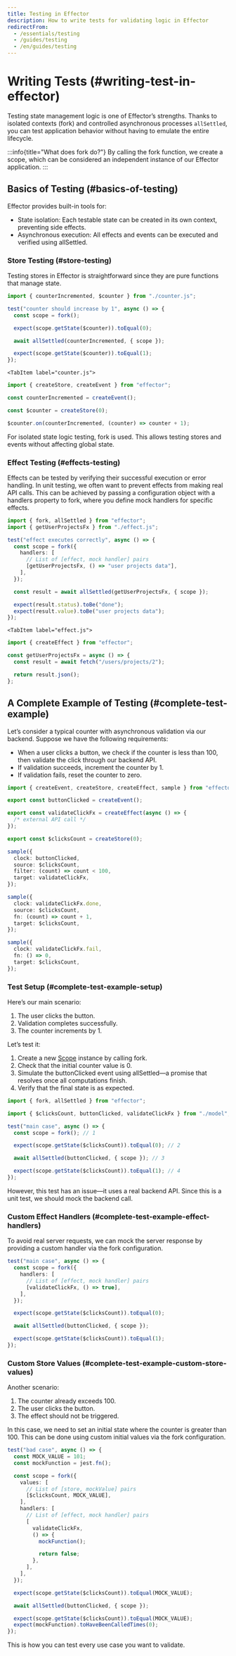 ```yaml
---
title: Testing in Effector
description: How to write tests for validating logic in Effector
redirectFrom:
  - /essentials/testing
  - /guides/testing
  - /en/guides/testing
---
```



# Writing Tests (#writing-test-in-effector)

Testing state management logic is one of Effector’s strengths. Thanks to isolated contexts (fork) and controlled asynchronous processes `allSettled`, you can test application behavior without having to emulate the entire lifecycle.

:::info{title="What does fork do?"}
By calling the fork function, we create a scope, which can be considered an independent instance of our Effector application.
:::

## Basics of Testing (#basics-of-testing)

Effector provides built-in tools for:

- State isolation: Each testable state can be created in its own context, preventing side effects.
- Asynchronous execution: All effects and events can be executed and verified using allSettled.

### Store Testing (#store-testing)

Testing stores in Effector is straightforward since they are pure functions that manage state.

<Tabs>

  <TabItem label="counter.test.js">

```ts
import { counterIncremented, $counter } from "./counter.js";

test("counter should increase by 1", async () => {
  const scope = fork();

  expect(scope.getState($counter)).toEqual(0);

  await allSettled(counterIncremented, { scope });

  expect(scope.getState($counter)).toEqual(1);
});
```

  </TabItem>

    <TabItem label="counter.js">

```ts
import { createStore, createEvent } from "effector";

const counterIncremented = createEvent();

const $counter = createStore(0);

$counter.on(counterIncremented, (counter) => counter + 1);
```

  </TabItem>
</Tabs>

For isolated state logic testing, fork is used. This allows testing stores and events without affecting global state.

### Effect Testing (#effects-testing)

Effects can be tested by verifying their successful execution or error handling. In unit testing, we often want to prevent effects from making real API calls. This can be achieved by passing a configuration object with a handlers property to fork, where you define mock handlers for specific effects.

<Tabs>

  <TabItem label="effect.test.js">

```ts
import { fork, allSettled } from "effector";
import { getUserProjectsFx } from "./effect.js";

test("effect executes correctly", async () => {
  const scope = fork({
    handlers: [
      // List of [effect, mock handler] pairs
      [getUserProjectsFx, () => "user projects data"],
    ],
  });

  const result = await allSettled(getUserProjectsFx, { scope });

  expect(result.status).toBe("done");
  expect(result.value).toBe("user projects data");
});
```

  </TabItem>

    <TabItem label="effect.js">

```ts
import { createEffect } from "effector";

const getUserProjectsFx = async () => {
  const result = await fetch("/users/projects/2");

  return result.json();
};
```

  </TabItem>
</Tabs>

## A Complete Example of Testing (#complete-test-example)

Let’s consider a typical counter with asynchronous validation via our backend. Suppose we have the following requirements:

- When a user clicks a button, we check if the counter is less than 100, then validate the click through our backend API.
- If validation succeeds, increment the counter by 1.
- If validation fails, reset the counter to zero.

```ts
import { createEvent, createStore, createEffect, sample } from "effector";

export const buttonClicked = createEvent();

export const validateClickFx = createEffect(async () => {
  /* external API call */
});

export const $clicksCount = createStore(0);

sample({
  clock: buttonClicked,
  source: $clicksCount,
  filter: (count) => count < 100,
  target: validateClickFx,
});

sample({
  clock: validateClickFx.done,
  source: $clicksCount,
  fn: (count) => count + 1,
  target: $clicksCount,
});

sample({
  clock: validateClickFx.fail,
  fn: () => 0,
  target: $clicksCount,
});
```

### Test Setup (#complete-test-example-setup)

Here’s our main scenario:

1. The user clicks the button.
2. Validation completes successfully.
3. The counter increments by 1.

Let’s test it:

1. Create a new [Scope](/en/api/effector/Scope) instance by calling fork.
2. Check that the initial counter value is 0.
3. Simulate the buttonClicked event using allSettled—a promise that resolves once all computations finish.
4. Verify that the final state is as expected.

```ts
import { fork, allSettled } from "effector";

import { $clicksCount, buttonClicked, validateClickFx } from "./model";

test("main case", async () => {
  const scope = fork(); // 1

  expect(scope.getState($clicksCount)).toEqual(0); // 2

  await allSettled(buttonClicked, { scope }); // 3

  expect(scope.getState($clicksCount)).toEqual(1); // 4
});
```

However, this test has an issue—it uses a real backend API. Since this is a unit test, we should mock the backend call.

### Custom Effect Handlers (#complete-test-example-effect-handlers)

To avoid real server requests, we can mock the server response by providing a custom handler via the fork configuration.

```ts
test("main case", async () => {
  const scope = fork({
    handlers: [
      // List of [effect, mock handler] pairs
      [validateClickFx, () => true],
    ],
  });

  expect(scope.getState($clicksCount)).toEqual(0);

  await allSettled(buttonClicked, { scope });

  expect(scope.getState($clicksCount)).toEqual(1);
});
```

### Custom Store Values (#complete-test-example-custom-store-values)

Another scenario:

1. The counter already exceeds 100.
2. The user clicks the button.
3. The effect should not be triggered.

In this case, we need to set an initial state where the counter is greater than 100. This can be done using custom initial values via the fork configuration.

```ts
test("bad case", async () => {
  const MOCK_VALUE = 101;
  const mockFunction = jest.fn();

  const scope = fork({
    values: [
      // List of [store, mockValue] pairs
      [$clicksCount, MOCK_VALUE],
    ],
    handlers: [
      // List of [effect, mock handler] pairs
      [
        validateClickFx,
        () => {
          mockFunction();

          return false;
        },
      ],
    ],
  });

  expect(scope.getState($clicksCount)).toEqual(MOCK_VALUE);

  await allSettled(buttonClicked, { scope });

  expect(scope.getState($clicksCount)).toEqual(MOCK_VALUE);
  expect(mockFunction).toHaveBeenCalledTimes(0);
});
```

This is how you can test every use case you want to validate.
